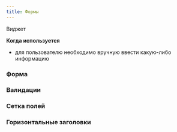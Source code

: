 ---
title: Формы
---

Виджет

**Когда используется**
- для пользователю необходимо вручную ввести какую-либо информацию

### Форма
<Sandbox height={350} projectId="uxcomponents_form_form" />

### Валидации
<Sandbox height="m" projectId="uxcomponents_form_form_validation"/>

### Сетка полей
<Sandbox height="m" projectId="uxcomponents_form_form_grid"/>

### Горизонтальные заголовки
<Sandbox height="m" projectId="uxcomponents_form_form_horizontal-fields"/>
